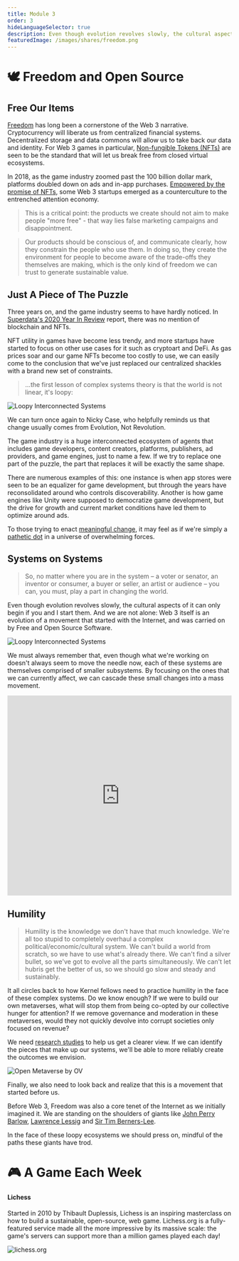 ```yaml
---
title: Module 3
order: 3
hideLanguageSelector: true
description: Even though evolution revolves slowly, the cultural aspects of it can only begin if you and I start them. And we are not alone - Web 3 itself is an evolution of a movement that started with the internet, and was carried on by Free and Open Source Software.
featuredImage: /images/shares/freedom.png
---
```


# 🕊 Freedom and Open Source


## Free Our Items

[Freedom](/learn/module-3/freedom) has long been a cornerstone of the Web 3 narrative. Cryptocurrency will liberate us from centralized financial systems. Decentralized storage and data commons will allow us to take back our data and identity. For Web 3 games in particular, [Non-fungible Tokens (NFTs)](/track-gaming/module-3/curated/#the-nft-token-bible) are seen to be the standard that will let us break free from closed virtual ecosystems. 

In 2018, as the game industry zoomed past the 100 billion dollar mark, platforms doubled down on ads and in-app purchases. [Empowered by the promise of NFTs](/track-gaming/module-3/crafted/#free-our-items), some Web 3 startups emerged as a counterculture to the entrenched attention economy.

> This is a critical point: the products we create should not aim to make people "more free" - that way lies false marketing campaigns and disappointment. 

> Our products should be conscious of, and communicate clearly, how they constrain the people who use them. In doing so, they create the environment for people to become aware of the trade-offs they themselves are making, which is the only kind of freedom we can trust to generate sustainable value.

## Just A Piece of The Puzzle

Three years on, and the game industry seems to have hardly noticed. In [Superdata's 2020 Year In Review](/track-gaming/module-2/crafted/#superdatas-2020-year-in-review) report, there was no mention of blockchain and NFTs. 

NFT utility in games have become less trendy, and more startups have started to focus on other use cases for it such as cryptoart and DeFi. As gas prices soar and our game NFTs become too costly to use, we can easily come to the conclusion that we've just replaced our centralized shackles with a brand new set of constraints.

> ...the first lesson of complex systems theory is that the world is not linear, it's loopy:

<Image src="/images/gaming-img/loopy.gif" alt="Loopy Interconnected Systems" />


We can turn once again to Nicky Case, who helpfully reminds us that change usually comes from <Link to="https://blog.ncase.me/evolution-not-revolution/">Evolution, Not Revolution.</Link> 

The game industry is a huge interconnected ecosystem of agents that includes game developers, content creators, platforms, publishers, ad providers, and game engines, just to name a few. If we try to replace one part of the puzzle, the part that replaces it will be exactly the same shape. 

There are numerous examples of this: one instance is when app stores were seen to be an equalizer for game development, but through the years have reconsolidated around who controls discoverability. Another is how game engines like Unity were supposed to democratize game development, but the drive for growth and current market conditions have led them to optimize around ads. 

To those trying to enact [meaningful change](/track-gaming/module-2/core/#on-platforms-and-meaningful-change), it may feel as if we're simply a [pathetic dot](/track-gaming/module-3/crafted/#pathetic-dot-theory) in a universe of overwhelming forces.


## Systems on Systems

> So, no matter where you are in the system – a voter or senator, an inventor or consumer, a buyer or seller, an artist or audience – you can, you must, play a part in changing the world.

Even though evolution revolves slowly, the cultural aspects of it can only begin if you and I start them. And we are not alone: Web 3 itself is an evolution of a movement that started with the Internet, and was carried on by Free and Open Source Software.

<Image src="/images/gaming-img/opensourceloopy.gif" alt="Loopy Interconnected Systems" />

We must always remember that, even though what we're working on doesn't always seem to move the needle now, each of these systems are themselves comprised of smaller subsystems. By focusing on the ones that we can currently affect, we can cascade these small changes into a mass movement.

<iframe width="100%" height="450" frameborder="0" src="https://ncase.me/loopy/v1/?embed=1&data=[[[3,987,448,0.16,%22Ad%2520money%22,3],[5,666,426,0.5,%22TRUST%22,2],[6,500,318,0.16,%22Web%25203%2520Game%22,5],[7,816,312,0.16,%22Clickbait%2520Games%22,1],[8,808,529,0.5,%22Social%2520reach%22,1],[9,518,526,0.5,%22Social%2520reach%22,5],[10,359,449,0.16,%22Radical%2520Markets%22,3],[11,661,263,0,%22%255Bclick%2520to%2520start%255D%22,3]],[[7,5,-11,-1,0],[6,5,16,1,0],[7,8,16,1,0],[8,3,-53,1,0],[7,8,48,1,0],[6,9,-14,1,0],[9,10,49,1,0],[11,7,17,1,0],[11,6,-16,1,0],[8,9,8,-1,0],[9,8,-48,-1,0],[10,6,55,1,0],[3,7,-73,1,0],[7,8,81,1,0]],[[659,628,%22attention%2520economy%250Ais%2520zero-sum%22],[1000,583,%22clickbait%2520games%250Afund%2520themselves%2520more%22],[346,581,%22web%25203%2520games%250Afund%2520themselves%2520a%2520bit%22]],13%5D"></iframe>

## Humility

> Humility is the knowledge we don't have that much knowledge. We're all too stupid to completely overhaul a complex political/economic/cultural system. We can't build a world from scratch, so we have to use what's already there. We can't find a silver bullet, so we've got to evolve all the parts simultaneously. We can't let hubris get the better of us, so we should go slow and steady and sustainably.

It all circles back to how Kernel fellows need to practice humility in the face of these complex systems. Do we know enough? If we were to build our own metaverses, what will stop them from being co-opted by our collective hunger for attention? If we remove governance and moderation in these metaverses, would they not quickly devolve into corrupt societies only focused on revenue?

We need [research studies](/track-gaming/module-3/curated/#the-open-metaverse-os) to help us get a clearer view. If we can identify the pieces that make up our systems, we'll be able to more reliably create the outcomes we envision.

<Link to="/images/gaming-img/openmetaverse.png">
<Image src="/images/gaming-img/openmetaverse.png" alt="Open Metaverse by OV" />
</Link>

Finally, we also need to look back and realize that this is a movement that started before us. 

Before Web 3, Freedom was also a core tenet of the Internet as we initially imagined it. We are standing on the shoulders of giants like [John Perry Barlow](/track-gaming/module-3/crafted/#a-declaration-of-the-independence-of-cyberspace-by-john-perry-barlow), [Lawrence Lessig](/track-gaming/module-3/crafted/#code-and-other-laws-of-cyberspace-by-lawrence-lessig) and [Sir Tim Berners-Lee](/track-gaming/module-3/crafted/#solid-by-sir-tim-berners-lee). 

In the face of these loopy ecosystems we should press on, mindful of the paths these giants have trod. 

# 🎮 A Game Each Week

<List>

<Link to="https://lichess.org">

#### Lichess

Started in 2010 by Thibault Duplessis, Lichess is an inspiring masterclass on how to build a sustainable, open-source, web game. Lichess.org is a fully-featured service made all the more impressive by its massive scale: the game's servers can support more than a million games played each day!

<Image src="/images/gaming-img/lichess.jpg" alt="lichess.org" />

</Link>

</List>